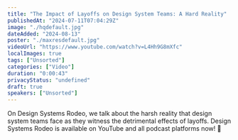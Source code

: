 ```yaml
---
title: "The Impact of Layoffs on Design System Teams: A Hard Reality"
publishedAt: "2024-07-11T07:04:29Z"
image: "./hqdefault.jpg"
dateAdded: "2024-08-13"
poster: "./maxresdefault.jpg"
videoUrl: "https://www.youtube.com/watch?v=L4Hh9G8mXfc"
localImages: true
tags: ["Unsorted"]
categories: ["Video"]
duration: "0:00:43"
privacyStatus: "undefined"
draft: true
speakers: ["Unsorted"]
---
```

On Design Systems Rodeo, we talk about the harsh reality that design system teams face as they witness the detrimental effects of layoffs.
Design Systems Rodeo is available on YouTube and all podcast platforms now! 👋
